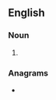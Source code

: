 ==English==

===Noun===
{{head|en|noun plural form}}

# {{plural of|prater|lang=en}}

===Anagrams===
* {{anagrams|en|a=aeprrst|parters|rapters|reparts|retraps}}